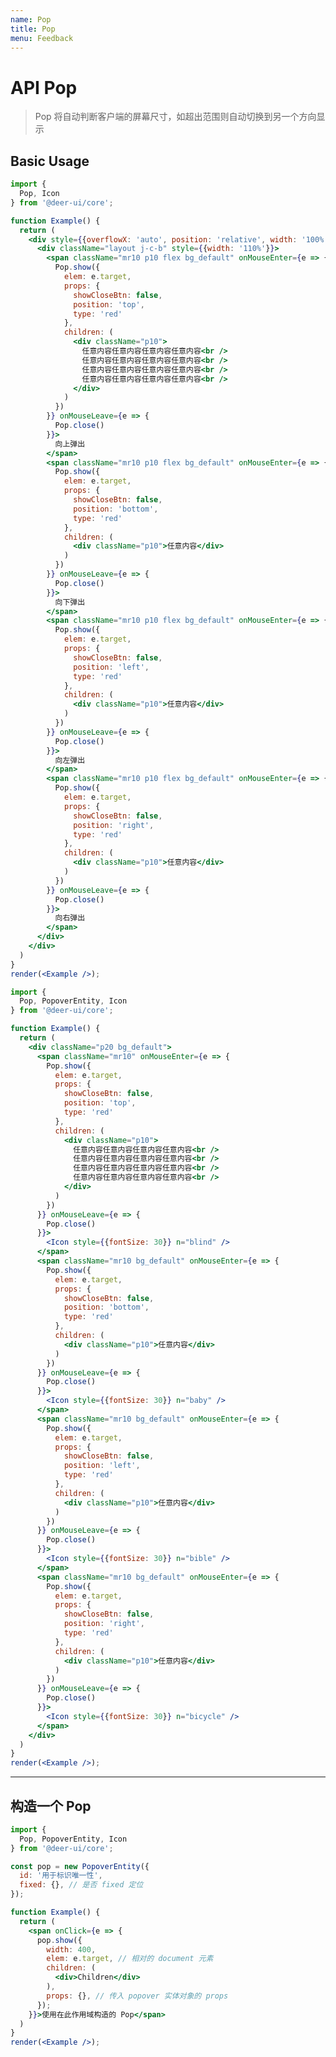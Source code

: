 ```yaml
---
name: Pop
title: Pop
menu: Feedback
---
```


# API Pop

> Pop 将自动判断客户端的屏幕尺寸，如超出范围则自动切换到另一个方向显示

## Basic Usage

```jsx live noInline
import {
  Pop, Icon
} from '@deer-ui/core';

function Example() {
  return (
    <div style={{overflowX: 'auto', position: 'relative', width: '100%'}}>
      <div className="layout j-c-b" style={{width: '110%'}}>
        <span className="mr10 p10 flex bg_default" onMouseEnter={e => {
          Pop.show({
            elem: e.target,
            props: {
              showCloseBtn: false,
              position: 'top',
              type: 'red'
            },
            children: (
              <div className="p10">
                任意内容任意内容任意内容任意内容<br />
                任意内容任意内容任意内容任意内容<br />
                任意内容任意内容任意内容任意内容<br />
                任意内容任意内容任意内容任意内容<br />
              </div>
            )
          })
        }} onMouseLeave={e => {
          Pop.close()
        }}>
          向上弹出
        </span>
        <span className="mr10 p10 flex bg_default" onMouseEnter={e => {
          Pop.show({
            elem: e.target,
            props: {
              showCloseBtn: false,
              position: 'bottom',
              type: 'red'
            },
            children: (
              <div className="p10">任意内容</div>
            )
          })
        }} onMouseLeave={e => {
          Pop.close()
        }}>
          向下弹出
        </span>
        <span className="mr10 p10 flex bg_default" onMouseEnter={e => {
          Pop.show({
            elem: e.target,
            props: {
              showCloseBtn: false,
              position: 'left',
              type: 'red'
            },
            children: (
              <div className="p10">任意内容</div>
            )
          })
        }} onMouseLeave={e => {
          Pop.close()
        }}>
          向左弹出
        </span>
        <span className="mr10 p10 flex bg_default" onMouseEnter={e => {
          Pop.show({
            elem: e.target,
            props: {
              showCloseBtn: false,
              position: 'right',
              type: 'red'
            },
            children: (
              <div className="p10">任意内容</div>
            )
          })
        }} onMouseLeave={e => {
          Pop.close()
        }}>
          向右弹出
        </span>
      </div>
    </div>
  )
}
render(<Example />);
```

```jsx live noInline
import {
  Pop, PopoverEntity, Icon
} from '@deer-ui/core';

function Example() {
  return (
    <div className="p20 bg_default">
      <span className="mr10" onMouseEnter={e => {
        Pop.show({
          elem: e.target,
          props: {
            showCloseBtn: false,
            position: 'top',
            type: 'red'
          },
          children: (
            <div className="p10">
              任意内容任意内容任意内容任意内容<br />
              任意内容任意内容任意内容任意内容<br />
              任意内容任意内容任意内容任意内容<br />
              任意内容任意内容任意内容任意内容<br />
            </div>
          )
        })
      }} onMouseLeave={e => {
        Pop.close()
      }}>
        <Icon style={{fontSize: 30}} n="blind" />
      </span>
      <span className="mr10 bg_default" onMouseEnter={e => {
        Pop.show({
          elem: e.target,
          props: {
            showCloseBtn: false,
            position: 'bottom',
            type: 'red'
          },
          children: (
            <div className="p10">任意内容</div>
          )
        })
      }} onMouseLeave={e => {
        Pop.close()
      }}>
        <Icon style={{fontSize: 30}} n="baby" />
      </span>
      <span className="mr10 bg_default" onMouseEnter={e => {
        Pop.show({
          elem: e.target,
          props: {
            showCloseBtn: false,
            position: 'left',
            type: 'red'
          },
          children: (
            <div className="p10">任意内容</div>
          )
        })
      }} onMouseLeave={e => {
        Pop.close()
      }}>
        <Icon style={{fontSize: 30}} n="bible" />
      </span>
      <span className="mr10 bg_default" onMouseEnter={e => {
        Pop.show({
          elem: e.target,
          props: {
            showCloseBtn: false,
            position: 'right',
            type: 'red'
          },
          children: (
            <div className="p10">任意内容</div>
          )
        })
      }} onMouseLeave={e => {
        Pop.close()
      }}>
        <Icon style={{fontSize: 30}} n="bicycle" />
      </span>
    </div>
  )
}
render(<Example />);
```

-------

## 构造一个 Pop

```jsx live noInline
import {
  Pop, PopoverEntity, Icon
} from '@deer-ui/core';

const pop = new PopoverEntity({
  id: '用于标识唯一性',
  fixed: {}, // 是否 fixed 定位
});

function Example() {
  return (
    <span onClick={e => {
      pop.show({
        width: 400,
        elem: e.target, // 相对的 document 元素
        children: (
          <div>Children</div>
        ),
        props: {}, // 传入 popover 实体对象的 props
      });
    }}>使用在此作用域构造的 Pop</span>
  )
}
render(<Example />);
```

